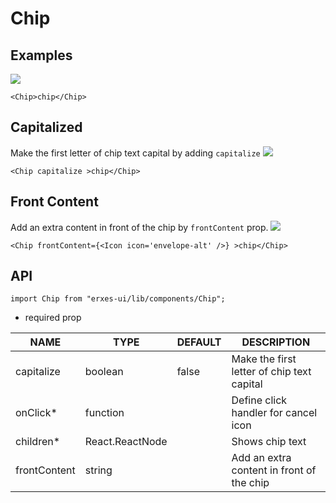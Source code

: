 # Chip
## **Examples**
![](https://imagedelivery.net/5m26Aj-CutMXPPNacMs_yQ/edd05264-cb2e-4a49-7f8e-419bca5eb200/public)
```tsx
<Chip>chip</Chip> 
```

## **Capitalized**
Make the first letter of chip text capital by adding `capitalize`
![](https://imagedelivery.net/5m26Aj-CutMXPPNacMs_yQ/e0b7e578-a3c8-4d52-0a8a-460b686bc600/public)
```tsx
<Chip capitalize >chip</Chip> 
```

## **Front Content**
Add an extra content in front of the chip by `frontContent` prop.
![](https://imagedelivery.net/5m26Aj-CutMXPPNacMs_yQ/f7e7eb1b-9beb-4490-e18f-b9771a7d5400/public)
```tsx
<Chip frontContent={<Icon icon='envelope-alt' />} >chip</Chip> 
```

## **API**
```tsx
import Chip from "erxes-ui/lib/components/Chip";
```
* required prop

| NAME | TYPE | DEFAULT | DESCRIPTION |
| ---| --- | ---| --- |
| capitalize | boolean | false | Make the first letter of chip text capital |
| onClick* | function |  | Define click handler for cancel icon |
| children*	 | React.ReactNode	| | Shows chip text |
| frontContent | string	 |  | Add an extra content in front of the chip |